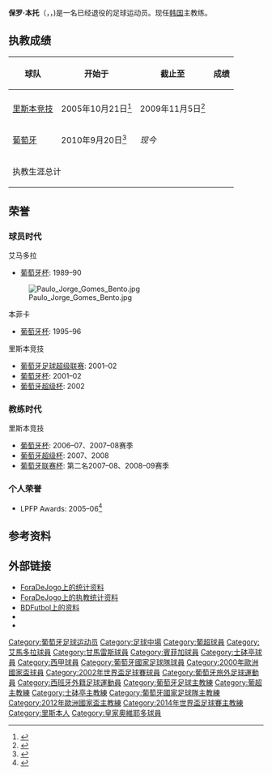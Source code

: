 {{noteTA
|G1=football|G2=UEFA|G3=葡超
|1=zh-hans:本托;zh-hk:賓圖;zh-tw:本托;
}}
{{Portuguese name|Gomes|Bento}}
{{For|[[巴西|巴西]][[南大河州|南大河州]]的一個市鎮|保洛班托}}
{{Infobox football biography
| name = 保罗·本托<br>Paulo Bento
|English=Paulo Bento
| image = [[File:PauloBento.JPG|250px]]
| caption = 保罗·本托在[[2012年欧洲足球锦标赛|2012年欧洲足球锦标赛]]上指挥葡萄牙队
| fullname = Paulo Jorge Gomes Bento
| birth_date = {{birth date and age|1969|6|20|df=y}}
| birth_place = [[葡萄牙|葡萄牙]][[里斯本|里斯本]]
| height = {{convert|1.74|m|ftin|abbr=on}}
| position = [[防守中场|防守中场]]
| currentclub = 
| youthyears1 =
| youthclubs1 = Palmense
| years1 = 1987–1988
| years2 = 1988–1989
| years3 = 1989–1991
| years4 = 1991–1994
| years5 = 1994–1996
| years6 = 1996–2000
| years7 = 2000–2004
| clubs1 = [[里斯本东方俱乐部|里斯本东方俱乐部]]
| clubs2 = {{link-en|本菲卡C.F.|Futebol Benfica}}
| clubs3 = [[艾马多拉|-{zh-hans:阿马多拉之星;zh-hk:艾馬多拉;zh-tw:阿馬多拉之星;}-]]
| clubs4 = [[吉马良斯维多利亚|吉马良斯维多利亚]]
| clubs5 = [[里斯本与本菲卡体育俱乐部|本菲卡]]
| clubs6 = [[皇家奥维耶多|皇家奥维耶多]]
| clubs7 = [[里斯本竞技|里斯本竞技]]
| caps1 = 13
| caps2 = 20
| caps3 = 37
| caps4 = 95
| caps5 = 49
| caps6 = 136
| caps7 = 92
| totalcaps = 442
| goals1 = 0
| goals2 = 2
| goals3 = 0
| goals4 = 13
| goals5 = 2
| goals6 = 4
| goals7 = 2
| totalgoals = 23
| nationalyears1 = 1992–2002
| nationalteam1 = [[葡萄牙国家足球队|葡萄牙]] 
| nationalcaps1 = 35
| nationalgoals1 = 0
| manageryears1 = 2004–2005
| manageryears2 = 2005–2009
| manageryears3 = 2010–2014
| manageryears4 = 2016
| manageryears5 = 2016–2017
| manageryears6 = 2018
| manageryears7 = 2018–
| managerclubs1 = 里斯本竞技青年队
| managerclubs2 = [[里斯本竞技|里斯本竞技]]
| managerclubs3 = [[葡萄牙国家足球队|葡萄牙]] 
| managerclubs4 = [[克鲁塞罗体育俱乐部|克鲁塞罗]] 
| managerclubs5 = [[奧林比亞高斯|奧林比亞高斯]]
| managerclubs6 = [[重庆当代力帆足球俱乐部|重庆当代力帆]]<ref>[http://sports.sina.com.cn/china/j/2018-01-11/doc-ifyqnick4669134.shtml 解读保罗本托:团队合作超过10年 主力替补无差别] {{Wayback|url=http://sports.sina.com.cn/china/j/2018-01-11/doc-ifyqnick4669134.shtml |date=20180228223437 }}.新浪网.[2018-01-11].</ref>
| managerclubs7 = [[韩国国家足球队|韩国]] 
| pcupdate =
| ntupdate =
}}
'''保罗·本托'''（{{lang-pt|'''Paulo Bento'''}}，{{IPA-pt|ˈpawlu ˈbẽtu}}，{{bd|1969年|6月20日|catidx=Paulo Bento}})是一名已经退役的足球运动员。现任[[韩国国家足球队|韩国]]主教练。

==执教成绩==
{{Updated|2014年6月26日}}
{| class="wikitable" style="text-align: center"
|-
!rowspan="2"|球队
!rowspan="2"|开始于
!rowspan="2"|截止至
!colspan="8"|成绩
|-
!{{Tooltip|G|执教的场次数}}
!{{Tooltip|W|赢球的次数}}
!{{Tooltip|D|平局的次数}}
!{{Tooltip|L|输球的次数}}
!{{Tooltip|GF|进球数}}
!{{Tooltip|GA|失球数}}
!{{Tooltip|GD|净胜球数}}
!{{Tooltip|Win %|胜率}}
|-
| [[里斯本竞技|里斯本竞技]]
|2005年10月21日<ref name=SportingIn>{{cite news|url=http://www.uefa.com/memberassociations/news/newsid=357080.html|title=Paulo Bento handed Sporting chance|publisher=UEFA.com|date=21 October 2005|accessdate=12 February 2013|archive-date=2019-08-03|archive-url=https://web.archive.org/web/20190803153957/https://www.uefa.com/memberassociations/news/newsid%3D357080.html|dead-url=no}}</ref>
|2009年11月5日<ref name=SportingOut>{{cite web|url=http://www.record.pt/noticia.aspx?id=ca58de0d-ebfe-4ea7-95b6-caa0950c0776&idCanal=00000024-0000-0000-0000-000000000024|title=Paulo Bento demitiu-se|trans_title=Paulo Bento resigned|publisher=Record|language=pt|date=6 November 2009|accessdate=6 November 2009|deadurl=yes|archiveurl=https://web.archive.org/web/20091108120622/http://www.record.pt/noticia.aspx?id=CA58DE0D-EBFE-4EA7-95B6-CAA0950C0776&idCanal=00000024-0000-0000-0000-000000000024|archivedate=2009年11月8日}}</ref>
{{WDL|229|139|51|39|for=258|against=181|diff=yes}}
|-
|[[葡萄牙国家足球队|葡萄牙]] 
|2010年9月20日<ref name=PortugalIn>{{cite web|url=http://soccernet.espn.go.com/news/story?id=825480&sec=euro2012&cc=5739|title=Portugal confirm appointment of Paulo Bento|publisher=ESPN Soccernet|date=21 September 2010|accessdate=10 February 2011|archive-date=2012-10-24|archive-url=https://web.archive.org/web/20121024073126/http://soccernet.espn.go.com/news/story?id=825480&sec=euro2012&cc=5739|dead-url=no}}</ref>
| ''现今''
{{WDL|43|24|11|8|for=85|against=47|diff=yes}}
|-
! colspan="3"|执教生涯总计
{{WDLtot|271|163|62|46|for=343|against=224|diff=yes}}
|}
==荣誉==
===球员时代===
;艾马多拉
*[[葡萄牙杯|葡萄牙杯]]: 1989–90
[[File:Paulo_Jorge_Gomes_Bento.jpg|thumb]]

;本菲卡
*[[葡萄牙杯|葡萄牙杯]]: 1995–96

;里斯本竞技
*[[葡萄牙足球超级联赛|葡萄牙足球超级联赛]]: 2001–02
*[[葡萄牙杯|葡萄牙杯]]: 2001–02
*[[葡萄牙超级杯|葡萄牙超级杯]]: 2002
===教练时代===
;里斯本竞技
*[[葡萄牙杯|葡萄牙杯]]: 2006–07、2007–08赛季
*[[葡萄牙超级杯|葡萄牙超级杯]]: 2007、2008
*[[葡萄牙联赛杯|葡萄牙联赛杯]]: 第二名2007–08、2008–09赛季
===个人荣誉===
*LPFP Awards: 2005–06<ref>{{cite web | url= http://www.record.xl.pt/noticia.aspx?id=00706616-3333-3333-3333-000000706616&idCanal=00000127-0000-0000-0000-000000000127 | title= CNID entrega prémios anuais | trans_title= CNID delivers annual awards | publisher= [[Record_(newspaper)|Record]] | language= pt | date= 16 May 2006 | accessdate= 25 May 2010 | archive-date= 2012-12-09 | archive-url= https://archive.today/20121209060953/http://www.record.xl.pt/noticia.aspx?id=00706616-3333-3333-3333-000000706616&idCanal=00000127-0000-0000-0000-000000000127 | dead-url= yes }}</ref>
==参考资料==
{{reflist|2}}
==外部链接==
{{commons category|Paulo Bento}}
*[http://www.foradejogo.net/player.php?player=196906200001&language=2  ForaDeJogo上的统计资料] {{Wayback|url=http://www.foradejogo.net/player.php?player=196906200001&language=2 |date=20201117173825 }}
*[http://www.foradejogo.net/manager.php?manager=145&language=2  ForaDeJogo上的执教统计资料] {{Wayback|url=http://www.foradejogo.net/manager.php?manager=145&language=2 |date=20201118181431 }}
*[http://www.bdfutbol.com/en/j/j2198.html BDFutbol上的资料] {{Wayback|url=http://www.bdfutbol.com/en/j/j2198.html |date=20121011171224 }}
*{{NFT player|pid=17519}}
*{{FIFA player|161099}}

{{Navboxes colour|title=葡萄牙大赛阵容|bg=#900020|fg=gold|bordercolor=|list1=
{{2000年欧洲足球锦标赛葡萄牙参赛名单}}
{{2002年世界杯足球赛葡萄牙参赛名单}}
{{2012年欧洲足球锦标赛葡萄牙参赛名单}}
{{2014年世界盃足球賽葡萄牙參賽名單}}
}}
{{2018年中超分类名单力帆}}
{{2019年亞洲盃足球賽南韓參賽名單}}

{{DEFAULTSORT:Bento, Paulo}}
[[Category:葡萄牙足球运动员|Category:葡萄牙足球运动员]]
[[Category:足球中場|Category:足球中場]]
[[Category:葡超球員|Category:葡超球員]]
[[Category:艾馬多拉球員|Category:艾馬多拉球員]]
[[Category:甘馬雷斯球員|Category:甘馬雷斯球員]]
[[Category:賓菲加球員|Category:賓菲加球員]]
[[Category:士砵亭球員|Category:士砵亭球員]]
[[Category:西甲球員|Category:西甲球員]]
[[Category:葡萄牙國家足球隊球員|Category:葡萄牙國家足球隊球員]]
[[Category:2000年歐洲國家盃球員|Category:2000年歐洲國家盃球員]]
[[Category:2002年世界盃足球賽球員|Category:2002年世界盃足球賽球員]]
[[Category:葡萄牙旅外足球運動員|Category:葡萄牙旅外足球運動員]]
[[Category:西班牙外籍足球運動員|Category:西班牙外籍足球運動員]]
[[Category:葡萄牙足球主教練|Category:葡萄牙足球主教練]]
[[Category:葡超主教練|Category:葡超主教練]]
[[Category:士砵亭主教練|Category:士砵亭主教練]]
[[Category:葡萄牙國家足球隊主教練|Category:葡萄牙國家足球隊主教練]]
[[Category:2012年歐洲國家盃主教練|Category:2012年歐洲國家盃主教練]]
[[Category:2014年世界盃足球賽主教練|Category:2014年世界盃足球賽主教練]]
[[Category:里斯本人|Category:里斯本人]]
[[Category:皇家奧維耶多球員|Category:皇家奧維耶多球員]]